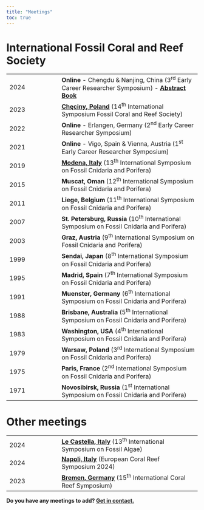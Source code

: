 ```yaml
---
title: "Meetings"
toc: true
---
```


# International Fossil Coral and Reef Society

|  |  |
|--------------------|----------------------------------------------------|
| 2024 | **Online** - Chengdu & Nanjing, China (3^rd^ Early Career Researcher Symposium) - [**Abstract Book**](./IFCRS/resources/erc-symposium-2024.pdf) |
| 2023 | [**Chęciny, Poland**](https://fossilcoralreefs.com) (14^th^ International Symposium Fossil Coral and Reef Society) |
| 2022 | **Online** - Erlangen, Germany (2^nd^ Early Career Researcher Symposium) |
| 2021 | **Online** - Vigo, Spain & Vienna, Austria (1^st^ Early Career Researcher Symposium) |
| 2019 | [**Modena, Italy**](https://www.13thfossilcnidaria.unimore.it) (13^th^ International Symposium on Fossil Cnidaria and Porifera) |
| 2015 | **Muscat, Oman** (12^th^ International Symposium on Fossil Cnidaria and Porifera) |
| 2011 | **Liege, Belgium** (11^th^ International Symposium on Fossil Cnidaria and Porifera) |
| 2007 | **St. Petersburg, Russia** (10^th^ International Symposium on Fossil Cnidaria and Porifera) |
| 2003 | **Graz, Austria** (9^th^ International Symposium on Fossil Cnidaria and Porifera) |
| 1999 | **Sendai, Japan** (8^th^ International Symposium on Fossil Cnidaria and Porifera) |
| 1995 | **Madrid, Spain** (7^th^ International Symposium on Fossil Cnidaria and Porifera) |
| 1991 | **Muenster, Germany** (6^th^ International Symposium on Fossil Cnidaria and Porifera) |
| 1988 | **Brisbane, Australia** (5^th^ International Symposium on Fossil Cnidaria and Porifera) |
| 1983 | **Washington, USA** (4^th^ International Symposium on Fossil Cnidaria and Porifera) |
| 1979 | **Warsaw, Poland** (3^rd^ International Symposium on Fossil Cnidaria and Porifera) |
| 1975 | **Paris, France** (2^nd^ International Symposium on Fossil Cnidaria and Porifera) |
| 1971 | **Novosibirsk, Russia** (1^st^ International Symposium on Fossil Cnidaria and Porifera) |

# Other meetings

|  |  |
|--------------------|----------------------------------------------------|
| 2024 | [**Le Castella, Italy**](resources/algae/circular.pdf) (13^th^ International Symposium on Fossil Algae) |
| 2024 | [**Napoli, Italy**](https://ecrs2024.eu) (European Coral Reef Symposium 2024) |
| 2023 | [**Bremen, Germany**](https://www.icrs2022.de) (15^th^ International Coral Reef Symposium) |

**Do you have any meetings to add? [Get in contact.](mailto:lewis@ifcrs.org)**
